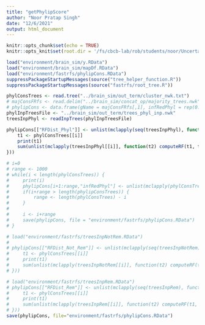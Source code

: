 ```yaml
---
title: "getPhylipScore"
author: "Noor Pratap Singh"
date: "12/6/2021"
output: html_document
---
```


```r
knitr::opts_chunk$set(echo = TRUE)
knitr::opts_knit$set(root.dir = '/fs/cbcb-lab/rob/students/noor/Uncertainity/treeTerminusScripts')
```

```r
load("environment/brain_sim/y.RData")
load("environment/brain_sim/mapDf.RData")
load("environment/fastrfs/phylipCons.RData")
suppressPackageStartupMessages(source("tree_helper_function.R"))
suppressPackageStartupMessages(source("fastrfs/root_tree.R"))
```

```r
phylConsTrees <- read.tree("../brain_sim/out_term/cluster_nwk.txt")
# majConsFRfs <- read.delim("../brain_sim/concat_op/majority_trees.nwk", header = F, sep = "\t")
# phylipCons <- data.frame(gName = majConsFRfs[,1], infRedPhyl = rep(0.1, length(phylipCons)))
phylInpTreesFile <- "../brain_sim/out_term/trees_phyl_inp.nwk"
treesInpPhyl <- readInpTrees(phylInpTreesFile)
```

```r
phylipCons[["RFDist_Phyl"]] <- unlist(mclapply(seq(treesInpPhyl), function(i) {
    t1 <- phylConsTrees[[i]]
    print(t1)
    sum(unlist(mclapply(treesInpPhyl[[i]], function(t2) computeRF(t1, t2, rooted = T, norm = F),mc.cores=8)))
}))
```

```r
# i=0
# range <- 1000
# while(i < length(phylConsTrees)) {
#     print(i)
#     phylipCons[i+1:range,"infRedPhyl"] <- unlist(mclapply(phylConsTrees[i+1:range], function(tree) getRedInfRV(tree, y, mapDf, cores=8), mc.cores=12))
#     if(i+range > length(phylipConsTrees)) {
#         range <- length(phylConsTrees) - i
#     }
#     
#     i <- i+range
#     save(phylipCons, file = "environment/fastrfs/phylipCons.RData")
# }
```

```r
# load("environment/fastrfs/treesInpNotRem.RData")
# 
# phylipCons[["RFDist_Not_Rem"]] <- unlist(mclapply(seq(treesInpNotRem), function(i) {
#     t1 <- phylConsTrees[[i]]
#     print(t1)
#     sum(unlist(mclapply(treesInpNotRem[[i]], function(t2) computeRF(t1, t2, rooted = T, norm = F),mc.cores=8)))
# }))
```

```r
# load("environment/fastrfs/treesInpRem.RData")
# phylipCons[["RFDist_Rem"]] <- unlist(mclapply(seq(treesInpRem), function(i) {
#     t1 <- phylConsTrees[[i]]
#     print(t1)
#     sum(unlist(mclapply(treesInpRem[[i]], function(t2) computeRF(t1, t2, rooted = T, norm = F),mc.cores=8)))
# }))
save(phylipCons, file="environment/fastrfs/phylipCons.RData")
```